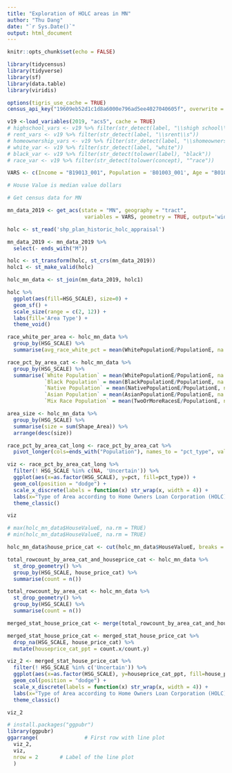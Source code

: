 ```yaml
---
title: "Exploration of HOLC areas in MN"
author: "Thu Dang"
date: "`r Sys.Date()`"
output: html_document
---
```


```r
knitr::opts_chunk$set(echo = FALSE)
```

```r
library(tidycensus)
library(tidyverse)
library(sf)
library(data.table)
library(viridis)
```

```r
options(tigris_use_cache = TRUE)
census_api_key("19609eb52d1c1d8a6000e796ad5ee4027040605f", overwrite = TRUE, install = TRUE) # to get your own data, you need a Census API key (https://walker-data.com/tidycensus/articles/basic-usage.html)

v19 <-load_variables(2019, "acs5", cache = TRUE)
# highschool_vars <- v19 %>% filter(str_detect(label, "\\shigh school\\s"))
# rent_vars <- v19 %>% filter(str_detect(label, "\\srent\\s"))
# homeownership_vars <- v19 %>% filter(str_detect(label, "\\shomeownership\\s"))
# white_var <- v19 %>% filter(str_detect(label, "white"))
# black_var <- v19 %>% filter(str_detect(tolower(label), "black"))
# race_var <- v19 %>% filter(str_detect(tolower(concept), "^race"))
```

```r
VARS <- c(Income = "B19013_001", Population = 'B01003_001', Age = "B01002_001", HouseValue = "B25077_001", HouseholdSize = "B25010_001", NumHouse = "B25003_001", NumWithHighSchoolDiploma = "B15003_017", WhitePopulation = "B02001_002", BlackPopulation = "B02001_003", NativePopulation = "B02001_004", AsianPopulation = "B02001_005", TwoOrMoreRaces = "B02001_008") # We can get more variables if we need
```

```r
# House Value is median value dollars

# Get census data for MN

mn_data_2019 <- get_acs(state = "MN", geography = "tract",
                         variables = VARS, geometry = TRUE, output='wide', survey = "acs5", year = 2019) 

holc <- st_read('shp_plan_historic_holc_appraisal')
```

```r
mn_data_2019 <- mn_data_2019 %>%
  select(- ends_with("M"))

holc <- st_transform(holc, st_crs(mn_data_2019))
holc1 <- st_make_valid(holc)

holc_mn_data <- st_join(mn_data_2019, holc1)
```

```r
holc %>%
  ggplot(aes(fill=HSG_SCALE), size=0) +
  geom_sf() + 
  scale_size(range = c(2, 12)) +
  labs(fill='Area Type') +
  theme_void()

race_white_per_area <- holc_mn_data %>%
  group_by(HSG_SCALE) %>%
  summarise(avg_race_white_pct = mean(WhitePopulationE/PopulationE, na.rm = TRUE))
```

```r
race_pct_by_area_cat <- holc_mn_data %>%
  group_by(HSG_SCALE) %>%
  summarise(`White Population` = mean(WhitePopulationE/PopulationE, na.rm = TRUE),
            `Black Population` = mean(BlackPopulationE/PopulationE, na.rm = TRUE),
            `Native Population` = mean(NativePopulationE/PopulationE, na.rm = TRUE),
            `Asian Population` = mean(AsianPopulationE/PopulationE, na.rm = TRUE),
            `Mix Race Population` = mean(TwoOrMoreRacesE/PopulationE, na.rm = TRUE))

area_size <- holc_mn_data %>%
  group_by(HSG_SCALE) %>%
  summarise(size = sum(Shape_Area)) %>% 
  arrange(desc(size))

race_pct_by_area_cat_long <- race_pct_by_area_cat %>%
  pivot_longer(cols=ends_with("Population"), names_to = "pct_type", values_to = "pct")
```

```r
viz <- race_pct_by_area_cat_long %>%
  filter(! HSG_SCALE %in% c(NA, 'Uncertain')) %>%
  ggplot(aes(x=as.factor(HSG_SCALE), y=pct, fill=pct_type)) + 
  geom_col(position = "dodge") + 
  scale_x_discrete(labels = function(x) str_wrap(x, width = 4)) +
  labs(x="Type of Area according to Home Owners Loan Corporation (HOLC)", y = "Proportion of Population", fill="Race Type") +
  theme_classic()

viz
```

```r
# max(holc_mn_data$HouseValueE, na.rm = TRUE)
# min(holc_mn_data$HouseValueE, na.rm = TRUE)
```

```r
holc_mn_data$house_price_cat <- cut(holc_mn_data$HouseValueE, breaks = c(0, 200000, 400000, 600000, 800000, 1000000), labels = c("0-200K", "200K-400K", "400K-600K", "600K-800K", "800K-1M"))
```

```r
total_rowcount_by_area_cat_and_houseprice_cat <- holc_mn_data %>% 
  st_drop_geometry() %>%
  group_by(HSG_SCALE, house_price_cat) %>%
  summarise(count = n()) 

total_rowcount_by_area_cat <- holc_mn_data %>% 
  st_drop_geometry() %>%
  group_by(HSG_SCALE) %>%
  summarise(count = n())

merged_stat_house_price_cat <- merge(total_rowcount_by_area_cat_and_houseprice_cat, total_rowcount_by_area_cat, by="HSG_SCALE", all=TRUE)

merged_stat_house_price_cat <- merged_stat_house_price_cat %>% 
  drop_na(HSG_SCALE, house_price_cat) %>%
  mutate(houseprice_cat_ppt = count.x/count.y)

```


```r
viz_2 <- merged_stat_house_price_cat %>% 
  filter(! HSG_SCALE %in% c('Uncertain')) %>%
  ggplot(aes(x=as.factor(HSG_SCALE), y=houseprice_cat_ppt, fill=house_price_cat)) + 
  geom_col(position = "dodge") + 
  scale_x_discrete(labels = function(x) str_wrap(x, width = 4)) +
  labs(x="Type of Area according to Home Owners Loan Corporation (HOLC)", y = "Proportion", fill="House Price Category") +
  theme_classic()

viz_2
```

```r
# install.packages("ggpubr")
library(ggpubr)
ggarrange(               # First row with line plot
  viz_2, 
  viz,
  nrow = 2       # Label of the line plot
  ) 
```












